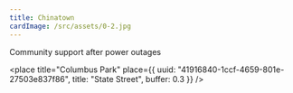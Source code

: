 ```yaml
---
title: Chinatown
cardImage: /src/assets/0-2.jpg
---
```


Community support after power outages

<place
  title="Columbus Park"
  place={{
    uuid: "41916840-1ccf-4659-801e-27503e837f86",
    title: "State Street",
    buffer: 0.3
  }}
/>
